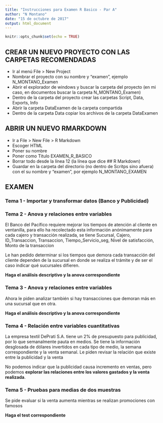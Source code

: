 ```yaml
---
title: "Instrucciones para Examen R Basico - Par A"
author: "N Montano"
date: "15 de octubre de 2017"
output: html_document
---
```


```r
knitr::opts_chunk$set(echo = TRUE)
```

## CREAR UN NUEVO PROYECTO CON LAS CARPETAS RECOMENDADAS

- Ir al menú File > New Project
- Nombrar el proyecto con su nombre y "examen", ejemplo N_MONTANO_Examen
- Abrir el explorador de windows y buscar la carpeta del proyecto (en mi caso, en documentos buscar la carpeta  N_MONTANO_Examen)
- Dentro de la carpeta del proyecto crear las carpetas Script, Data, Exports, Info
- Abrir la carpeta DataExamen de la carpeta compartida
- Dentro de la carpeta Data copiar los archivos de la carpeta DataExamen

## ABRIR UN NUEVO RMARKDOWN

- Ir a File > New File > R Markdown
- Escoger HTML
- Poner su nombre
- Poner como Titulo EXAMEN_R_BASICO
- Borrar todo desde la línea 12 (la línea que dice ## R Markdown)
- Guardar en la carpeta del directorio (no dentro de Scritps sino afuera) con el su nombre y "examen", por ejemplo N_MONTANO_EXAMEN


## EXAMEN


### Tema 1 - Importar y transformar datos (Banco y Publicidad)


### Tema 2 - Anova y relaciones entre variables

El Banco del Pacífico requiere mejorar los tiempos de atención al cliente en ventanilla, para ello ha recolectado esta información anónimamente para cada cajero y transacción realizada, se tiene Sucursal, Cajero, ID_Transaccion, Transaccion, Tiempo_Servicio_seg, Nivel de satisfacción, Monto de la transaccion

Le han pedido determinar si los tiempos que demora cada transacción del cliente dependen de la sucursal en donde se realiza el trámite y de ser el caso indicar qué sucursales difieren. 

**Haga el análisis descriptivo y la anova correspondiente**


### Tema 3 - Anova y relaciones entre variables

Ahora le piden analizar también si hay transacciones que demoran más en una sucursal que en otra.

**Haga el análisis descriptivo y la anova correspondiente**




### Tema 4 - Relación entre variables cuantitativas

La empresa textil DePrati S.A. tiene un 2% de presupuesto para publicidad, por lo que semanalmente pauta en medios. Se tiene la información desglosada de dólares invertidos en cada tipo de medio, la semana correspondiente y la venta semanal.
Le piden revisar la relación que existe entre la publicidad y la venta

No podemos indicar que la publicidad causa incremento en ventas, pero podemos **explorar las relaciones entre los valores gastados y la venta realizada**.





### Tema 5 - Pruebas para medias de dos muestras

Se pide evaluar si la venta aumenta mientras se realizan promociones con famosos

**Haga el test correspondiente**


